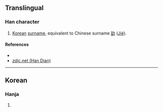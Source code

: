 {{character info/new}}
==Translingual==

===Han character===
{{Han char|rn=19|rad=力|as=06|sn=8|four=|canj=GRKS|ids=⿱吉力}}

# [[Korean]] [[surname]], equivalent to Chinese surname [[劼]] ([[jié|Jié]]).

====References====
* {{Han ref|kx=0147.231|uh=351B|ud=13595}}
* [http://www.zdic.net/zd/zi2/ZdicE3Zdic94Zdic9B.htm zdic.net (Han Dian)]

----

==Korean==

===Hanja===
{{ko-hanja|hangeul=할|rv=hal|mr=hal|y=hal}}

# {{defn|lang=ko|sort=力06}}